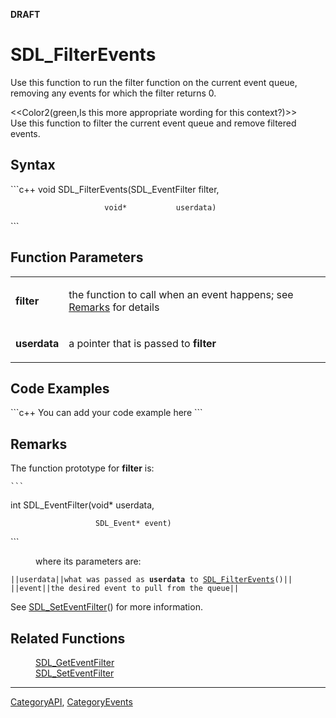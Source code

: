 <!-- pragma section-numbers off -->
<!-- pragma camelcase off -->
'''DRAFT'''

= SDL_FilterEvents =
Use this function to run the filter function on the current event queue, removing any events for which the filter returns 0.  

<<Color2(green,Is this more appropriate wording for this context?)>> <br/>
Use this function to filter the current event queue and remove filtered events.


== Syntax ==
```c++
void SDL_FilterEvents(SDL_EventFilter filter,
                      void*           userdata)
```

== Function Parameters ==
{|
|'''filter'''
|the function to call when an event happens; see [[#Remarks|Remarks]] for details
|-
|'''userdata'''
|a pointer that is passed to '''filter'''
|}

== Code Examples ==
```c++
You can add your code example here
```

== Remarks ==
The function prototype for '''filter''' is:
 ```
int SDL_EventFilter(void*      userdata, 
                    SDL_Event* event)
```
: where its parameters are:
 ||<code>userdata</code>||what was passed as '''userdata''' to [[SDL_FilterEvents]]()||
 ||<code>event</code>||the desired event to pull from the queue||

See [[SDL_SetEventFilter]]() for more information.

== Related Functions ==
:[[SDL_GetEventFilter]]
:[[SDL_SetEventFilter]]

----
[[CategoryAPI]], [[CategoryEvents]]
